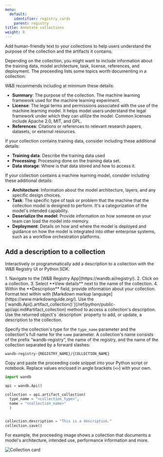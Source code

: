 ```yaml
---
menu:
  default:
    identifier: registry_cards
    parent: registry
title: Annotate collections
weight: 8
---
```


Add human-friendly text to your collections to help users understand the purpose of the collection and the artifacts it contains. 


Depending on the collection, you might want to include information about the training data, model architecture, task, license, references, and deployment. The proceeding lists some topics worth documenting in a collection:



W&B recommends including at minimum these details:
* **Summary**: The purpose of the collection. The machine learning framework used for the machine learning experiment.
* **License**: The legal terms and permissions associated with the use of the machine learning model. It helps model users understand the legal framework under which they can utilize the model. Common licenses include Apache 2.0, MIT, and GPL.
* **References**: Citations or references to relevant research papers, datasets, or external resources.

If your collection contains training data, consider including these additional details:
* **Training data**: Describe the training data used
* **Processing**: Processing done on the training data set.
* **Data storage**: Where is that data stored and how to access it.


If your collection contains a machine learning model, consider including these additional details:
* **Architecture**: Information about the model architecture, layers, and any specific design choices.
* **Task**: The specific type of task or problem that the machine that the collection model is designed to perform. It's a categorization of the model's intended capability.
* **Deserialize the model**: Provide information on how someone on your team can load the model into memory.
* **Deployment**: Details on how and where the model is deployed and guidance on how the model is integrated into other enterprise systems, such as a workflow orchestration platforms.


## Add a description to a collection

Interactively or programmatically add a description to a collection with the W&B Registry UI or Python SDK.

<Tabs>
<Tab title="W&B Registry UI">
1. Navigate to the [W&B Registry App](https://wandb.ai/registry/).
2. Click on a collection.
3. Select **View details** next to the name of the collection.
4. Within the **Description** field, provide information about your collection. Format text within with [Markdown markup language](https://www.markdownguide.org/).
</Tab>
<Tab title="Python SDK">
Use the [`wandb.Api().artifact_collection()`](/ref/python/public-api/api.md#artifact_collection) method to access a collection's description. Use the returned object's `description` property to add, or update, a description to the collection.

Specify the collection's type for the `type_name` parameter and the collection's full name for the `name` parameter. A collection's name consists of the prefix “wandb-registry”, the name of the registry, and the name of the collection separated by a forward slashes:

```text
wandb-registry-{REGISTRY_NAME}/{COLLECTION_NAME}
```

Copy and paste the proceeding code snippet into your Python script or notebook. Replace values enclosed in angle brackets (`<>`) with your own.

```python
import wandb

api = wandb.Api()

collection = api.artifact_collection(
  type_name = "<collection_type>", 
  name = "<collection_name>"
  )


collection.description = "This is a description."
collection.save()  
```
</Tab>
</Tabs>

For example, the proceeding image shows a collection that documents a model's architecture, intended use, performance information and more.

<Frame>
    <img src="/images/registry/registry_card.png" alt="Collection card"  />
</Frame>  
